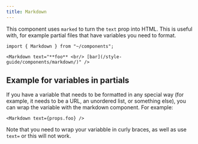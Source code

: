 ```yaml
---
title: Markdown
---
```


This component uses `marked` to turn the `text` prop into HTML. This is useful with, for example partial files that have variables you need to format.

```mdx live
import { Markdown } from "~/components";

<Markdown text="**foo** <br/> [bar](/style-guide/components/markdown/)" />
```

## Example for variables in partials

If you have a variable that needs to be formatted in any special way (for example, it needs to be a URL, an unordered list, or something else), you can wrap the variable with the markdown component. For example:

```mdx
<Markdown text={props.foo} />
```

Note that you need to wrap your variabble in curly braces, as well as use `text=` or this will not work.